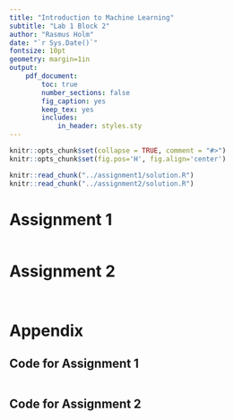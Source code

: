 ```yaml
---
title: "Introduction to Machine Learning"
subtitle: "Lab 1 Block 2"
author: "Rasmus Holm"
date: "`r Sys.Date()`"
fontsize: 10pt
geometry: margin=1in
output:
    pdf_document:
        toc: true
        number_sections: false
        fig_caption: yes
        keep_tex: yes
        includes:
            in_header: styles.sty
---
```


```r
knitr::opts_chunk$set(collapse = TRUE, comment = "#>")
knitr::opts_chunk$set(fig.pos='H', fig.align='center')

knitr::read_chunk("../assignment1/solution.R")
knitr::read_chunk("../assignment2/solution.R")
```

\newpage

# Assignment 1
```r

```
\newpage

# Assignment 2
```r

```

```r

```

\newpage

# Appendix

## Code for Assignment 1
```r
```

## Code for Assignment 2
```r
```
